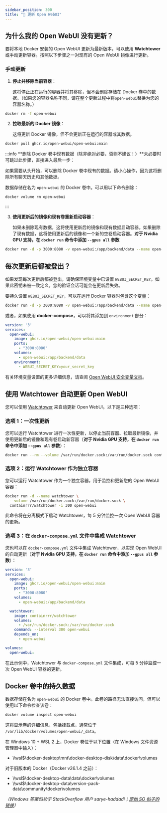 ```yaml
---
sidebar_position: 300 
title: "🔄 更新 Open WebUI"
---
```




## 为什么我的 Open WebUI 没有更新？

要将本地 Docker 安装的 Open WebUI 更新为最新版本，可以使用 **Watchtower** 或手动更新容器。按照以下步骤之一对现有的 Open WebUI 镜像进行更新。

### 手动更新

1. **停止并移除当前容器**：

   这将停止正在运行的容器并将其移除，但不会删除存储在 Docker 卷中的数据。（如果您的容器名称不同，请在整个更新过程中将`open-webui`替换为您的容器名称。）

```bash
docker rm -f open-webui
```

2. **拉取最新的 Docker 镜像**：

   这将更新 Docker 镜像，但不会更新正在运行的容器或其数据。

```bash
docker pull ghcr.io/open-webui/open-webui:main
```


:::info
**删除 Docker 卷中现有数据（除非绝对必要，否则不建议！）**未必要时可跳过此步骤，直接进入最后一步：

   如果需要从头开始，可以删除 Docker 卷中现有的数据。请小心操作，因为这将删除所有聊天历史和其他数据。

   数据存储在名为 `open-webui` 的 Docker 卷中。可以用以下命令删除：

```bash
docker volume rm open-webui
```
:::

3. **使用更新后的镜像和现有卷重新启动容器**：

   如果未删除现有数据，这将使用更新后的镜像和现有数据启动容器。如果删除了现有数据，这将使用更新后的镜像和一个新的空卷启动容器。**对于 Nvidia GPU 支持，在 `docker run` 命令中添加 `--gpus all` 参数**

```bash
docker run -d -p 3000:8080 -v open-webui:/app/backend/data --name open-webui ghcr.io/open-webui/open-webui:main
```

## 每次更新后都被登出？
如果发现每次更新后都被登出，请确保环境变量中已设置 `WEBUI_SECRET_KEY`。如果此密钥未被一致定义，您的验证会话可能会在更新后失效。

要持久设置 `WEBUI_SECRET_KEY`，可以在运行 Docker 容器时包含这个变量：

```bash
docker run -d -p 3000:8080 -v open-webui:/app/backend/data --name open-webui -e WEBUI_SECRET_KEY=your_secret_key ghcr.io/open-webui/open-webui:main
```

或者，如果使用 **docker-compose**，可以将其添加到 `environment` 部分：

```yml
version: '3'
services:
  open-webui:
    image: ghcr.io/open-webui/open-webui:main
    ports:
      - "3000:8080"
    volumes:
      - open-webui:/app/backend/data
    environment:
      - WEBUI_SECRET_KEY=your_secret_key
```

有关环境变量设置的更多详细信息，请查阅 [Open WebUI 安全变量文档](https://docs.openwebui.com/getting-started/env-configuration#security-variables)。

## 使用 Watchtower 自动更新 Open WebUI

您可以使用 [Watchtower](https://containrrr.dev/watchtower/) 来自动更新 Open WebUI。以下是三种选项：

### 选项 1：一次性更新

您可以运行 Watchtower 进行一次性更新，以停止当前容器、拉取最新镜像，并使用更新后的镜像和现有卷启动新容器（**对于 Nvidia GPU 支持，在 `docker run` 命令中添加 `--gpus all` 参数**）：

```bash
docker run --rm --volume /var/run/docker.sock:/var/run/docker.sock containrrr/watchtower --run-once open-webui
```

### 选项 2：运行 Watchtower 作为独立容器

您可以运行 Watchtower 作为一个独立容器，用于监控和更新您的 Open WebUI 容器：

```bash
docker run -d --name watchtower \
  --volume /var/run/docker.sock:/var/run/docker.sock \
  containrrr/watchtower -i 300 open-webui
```

此命令将在分离模式下启动 Watchtower，每 5 分钟监控一次 Open WebUI 容器的更新。

### 选项 3：在 `docker-compose.yml` 文件中集成 Watchtower

您也可以在 `docker-compose.yml` 文件中集成 Watchtower，以实现 Open WebUI 的自动更新（**对于 Nvidia GPU 支持，在 `docker run` 命令中添加 `--gpus all` 参数**）：

```yml
version: '3'
services:
  open-webui:
    image: ghcr.io/open-webui/open-webui:main
    ports:
      - "3000:8080"
    volumes:
      - open-webui:/app/backend/data

  watchtower:
    image: containrrr/watchtower
    volumes:
      - /var/run/docker.sock:/var/run/docker.sock
    command: --interval 300 open-webui
    depends_on:
      - open-webui

volumes:
  open-webui:
```

在此示例中，Watchtower 与 `docker-compose.yml` 文件集成，可每 5 分钟监控一次 Open WebUI 容器的更新。

## Docker 卷中的持久数据

数据存储在名为 `open-webui` 的 Docker 卷中。此卷的路径无法直接访问，但可以使用以下命令检查该卷：

```bash
docker volume inspect open-webui
```

这将显示卷的详细信息，包括挂载点，通常位于 `/var/lib/docker/volumes/open-webui/_data`。

在 Windows 10 + WSL 2 上，Docker 卷位于以下位置（在 Windows 文件资源管理器中输入）：
- \\\wsl$\docker-desktop\mnt\docker-desktop-disk\data\docker\volumes

对于旧版本的 Docker（Docker v26.1.4 之前）：
- \\\wsl$\docker-desktop-data\data\docker\volumes
- \\\wsl$\docker-desktop-data\version-pack-data\community\docker\volumes

_（Windows 答案归功于 StackOverflow 用户 sarye-haddadi；[原始 SO 帖子的链接](https://stackoverflow.com/questions/43181654/locating-data-volumes-in-docker-desktop-windows)）_
